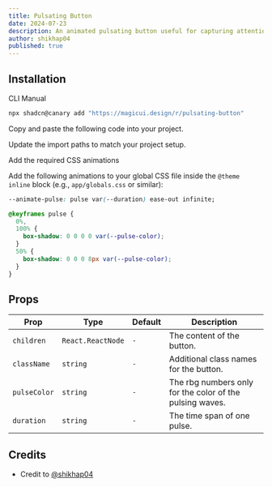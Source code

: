 ```yaml
---
title: Pulsating Button
date: 2024-07-23
description: An animated pulsating button useful for capturing attention of users.
author: shikhap04
published: true
---
```


<ComponentPreview name="pulsating-button-demo" />

## Installation

<Tabs defaultValue="cli">

<TabsList>
  <TabsTrigger value="cli">CLI</TabsTrigger>
  <TabsTrigger value="manual">Manual</TabsTrigger>
</TabsList>
<TabsContent value="cli">

```bash
npx shadcn@canary add "https://magicui.design/r/pulsating-button"
```

</TabsContent>

<TabsContent value="manual">

<Steps>

<Step>Copy and paste the following code into your project.</Step>

<ComponentSource name="pulsating-button" />

<Step>Update the import paths to match your project setup.</Step>

<Step>Add the required CSS animations</Step>

Add the following animations to your global CSS file inside the `@theme inline` block (e.g., `app/globals.css` or similar):

```css
--animate-pulse: pulse var(--duration) ease-out infinite;

@keyframes pulse {
  0%,
  100% {
    box-shadow: 0 0 0 0 var(--pulse-color);
  }
  50% {
    box-shadow: 0 0 0 8px var(--pulse-color);
  }
}
```

</Steps>

</TabsContent>

</Tabs>

## Props

| Prop         | Type              | Default | Description                                              |
| ------------ | ----------------- | ------- | -------------------------------------------------------- |
| `children`   | `React.ReactNode` | `-`     | The content of the button.                               |
| `className`  | `string`          | `-`     | Additional class names for the button.                   |
| `pulseColor` | `string`          | `-`     | The rbg numbers only for the color of the pulsing waves. |
| `duration`   | `string`          | `-`     | The time span of one pulse.                              |

## Credits

- Credit to [@shikhap04](https://github.com/shikhap04)
